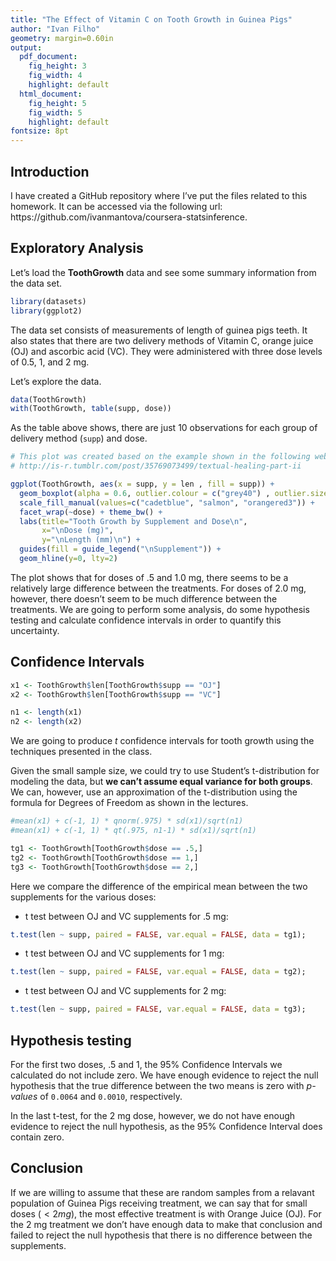 ```yaml
---
title: "The Effect of Vitamin C on Tooth Growth in Guinea Pigs"
author: "Ivan Filho"
geometry: margin=0.60in
output:
  pdf_document:
    fig_height: 3
    fig_width: 4
    highlight: default
  html_document:
    fig_height: 5
    fig_width: 5
    highlight: default
fontsize: 8pt
---
```


Introduction
------------

I have created a GitHub repository where I've put the files related to this homework. It can be accessed via the following url: https://github.com/ivanmantova/coursera-statsinference.

Exploratory Analysis
--------------------

Let's load the **ToothGrowth** data and see some summary information from the data set.

```r
library(datasets)
library(ggplot2)
```

The data set consists of measurements of length of guinea pigs teeth. It also states that there are two delivery methods of Vitamin C, orange juice (OJ) and ascorbic acid (VC). They were administered with three dose levels of 0.5, 1, and 2 mg.

Let's explore the data.

```r
data(ToothGrowth)
with(ToothGrowth, table(supp, dose))
```
As the table above shows, there are just 10 observations for each group of delivery method (`supp`) and dose.

```r
# This plot was created based on the example shown in the following website:
# http://is-r.tumblr.com/post/35769073499/textual-healing-part-ii

ggplot(ToothGrowth, aes(x = supp, y = len , fill = supp)) +
  geom_boxplot(alpha = 0.6, outlier.colour = c("grey40") , outlier.size = 2.5) +
  scale_fill_manual(values=c("cadetblue", "salmon", "orangered3")) +
  facet_wrap(~dose) + theme_bw() +
  labs(title="Tooth Growth by Supplement and Dose\n",
       x="\nDose (mg)",
       y="\nLength (mm)\n") +
  guides(fill = guide_legend("\nSupplement")) +
  geom_hline(y=0, lty=2)
```

The plot shows that for doses of .5 and 1.0 mg, there seems to be a relatively large difference between the treatments. For doses of 2.0 mg, however, there doesn't seem to be much difference between the treatments. We are going to perform some analysis, do some hypothesis testing and calculate confidence intervals in order to quantify this uncertainty.

Confidence Intervals
--------------------

```r
x1 <- ToothGrowth$len[ToothGrowth$supp == "OJ"]
x2 <- ToothGrowth$len[ToothGrowth$supp == "VC"]

n1 <- length(x1)
n2 <- length(x2)
```

We are going to produce $t$ confidence intervals for tooth growth using the techniques presented in the class.

Given the small sample size, we could try to use Student's t-distribution for modeling the data, but **we can't assume equal variance for both groups**. We can, however, use an approximation of the t-distribution using the formula for Degrees of Freedom as shown in the lectures.

```r
#mean(x1) + c(-1, 1) * qnorm(.975) * sd(x1)/sqrt(n1)
#mean(x1) + c(-1, 1) * qt(.975, n1-1) * sd(x1)/sqrt(n1)

tg1 <- ToothGrowth[ToothGrowth$dose == .5,]
tg2 <- ToothGrowth[ToothGrowth$dose == 1,]
tg3 <- ToothGrowth[ToothGrowth$dose == 2,]
```

Here we compare the difference of the empirical mean between the two supplements for the various doses:

- t test between OJ and VC supplements for .5 mg:
```r
t.test(len ~ supp, paired = FALSE, var.equal = FALSE, data = tg1);
```

- t test between OJ and VC supplements for 1 mg:
```r
t.test(len ~ supp, paired = FALSE, var.equal = FALSE, data = tg2);
```

- t test between OJ and VC supplements for 2 mg:
```r
t.test(len ~ supp, paired = FALSE, var.equal = FALSE, data = tg3);
```

Hypothesis testing
------------------

For the first two doses, .5 and 1, the 95% Confidence Intervals we calculated do not include zero. We have enough evidence to reject the null hypothesis that the true difference between the two means is zero with *p-values* of `0.0064` and `0.0010`, respectively.

In the last t-test, for the 2 mg dose, however, we do not have enough evidence to reject the null hypothesis, as the 95% Confidence Interval does contain zero.

Conclusion
----------

If we are willing to assume that these are random samples from a relavant population of Guinea Pigs receiving treatment, we can say that for small doses ($< 2 mg$), the most effective treatment is with Orange Juice (OJ). For the 2 mg treatment we don't have enough data to make that conclusion and failed to reject the null hypothesis that there is no difference between the supplements.
